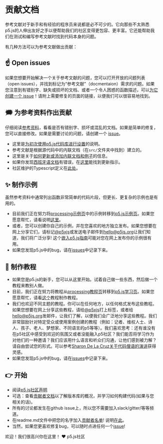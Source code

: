 # 贡献文档

参考文献对于新手和有经验的程序员来说都是必不可少的。它向那些不太熟悉p5.js的人伸出友好之手以便帮助我们的社区变得更包容、更丰富。它还能帮助我们在测试和编写参考文献时找到代码本身的问题。

有几种方法可以为参考文献做出贡献：

## ☝️ Open issues

如果您想要开始解决一个关于参考文献的问题，您可以打开开放的问题列表（open issues），并找到标记为“参考文献”（docmentaion）需求的问题。如果您注意到有错别字、缺失或损坏的文档、或者一个令人困惑的函数描述，可以[为它创建一个 issue](https://github.com/processing/p5.js/issues)！请附上需要修复的页面的链接，以便我们可以很容易地找到。

## 🗯 为参考资料作出贡献

仔细阅读[参考资料](http://p5js.org/reference/)，看看是否有错别字、损坏或混乱的文档。如果是简单的修复，您可以直接修改。如果是需要讨论的问题，请创建一个 [issue](https://github.com/processing/p5.js/issues/new)。

* 这里是[为初次使用p5.js代码库进行设置](./README/)的说明。
* 参考文献是根据源代码中的内联文档（在`src/`文件夹中找到）建立的。
* 这里是关于[如何更新或添加内联文档和例子](./inline_documentation/)的信息。
* 如果你发现[西班牙语文档](http://p5js.org/es)有错误，在[这里](https://github.com/processing/p5.js-website#internationalization-i18n-and-structure)能找到更新指示。
* 社区维护的Typescript定义在[此处](https://github.com/p5-types/p5.ts)。

## ✨ 制作示例

虽然参考资料中通常列出函数非常简单的代码片段，但更长、更复杂的示例也是有用的。

* 目前我们正在努力将[processing示例页](https://processing.org/examples/)中的示例转移到[p5.js示例页](http://p5js.org/examples)。如果您愿意帮忙，请看说明[这里](https://github.com/processing/p5.js-website/blob/main/contributor_docs/Adding_examples/)。
* 或者，您可以创建你自己的示例，并在您喜欢的地方独立发布。如果您想要在网上分享它们，请标记[@p5xjs](https://twitter.com/p5xjs)或发送电子邮件到[hello@p5js.org](mailto:hello@p5js.org)让我们知道，我们将广泛分享! 这个[嵌入p5.js指南](https://github.com/processing/p5.js/wiki/Embedding-p5.js)可能对您在网上发布你的示例很有用。
* 如果您发现p5.js中的bug，请在[issues](https://github.com/processing/p5.js/issues)中记录下来。

## 👯 制作教程

* 如果您是p5.js的新手，您可以从这里开始。试着自己做一些东西，然后做一个教程来教别人做。
* 目前，我们正在努力将教程从[processing教程页](https://processing.org/tutorials)转移到[p5.js学习页](http://p5js.org/learn)。如果您愿意帮忙，请看[这个](https://p5js.org/learn/tutorial-guide.html)教程制作教程。
* 我们也欢迎不同主题的教程。你可以在任何地方，以任何格式发布这些教程。如果您想要在网上分享这些教程，请给[@p5xjs](https://twitter.com/p5xjs)打上标签，或者给[hello@p5js.org](mailto:hello@p5js.org)发邮件，让我们了解，以便我们会广泛地分享这些教程。我们非常鼓励针对特定受众或使用案例创建的教程（例如：记者、维权人士、诗人、孩子、老人、梦想家、不同语言的p5等等）。我们喜欢思考：还有谁没有在p5社区中感受到欢迎的氛围又或者没能融入p5社区？我们能否将学习作为对他们的一种邀请？我们应该用什么语言和听众们沟通，让他们感到被力解？请自由尝试您的形式。可以参考[Sharon De La Cruz关于代码俚语的演讲](https://www.youtube.com/watch?v=CFT6w9NKfCs)获得灵感。
* 如果您发现p5.js中的bug，请在[issues](https://github.com/processing/p5.js/issues)中记录下来。

## 👉 开始

* 阅读[p5.js社区声明](http://p5js.org/community/)
* 可选：查看[贡献者文档](./README/)以了解版本库的概况，并学习如何构建代码(如果与您相关的话)。
* 所有的讨论都发生在github issue上，所以您不需要加入slack/gitter/等等频道。
* 在readme.md文件中把您的名字加入[贡献者名单](https://github.com/processing/p5.js#contributors)! 说明[在此](https://github.com/processing/p5.js/issues/2309)。
* 当然，如果您更喜欢修复bug，可以随时点进任何一个[issue](https://github.com/processing/p5.js/issues)!

欢迎！我们很高兴你在这里！
❤️ p5.js社区
